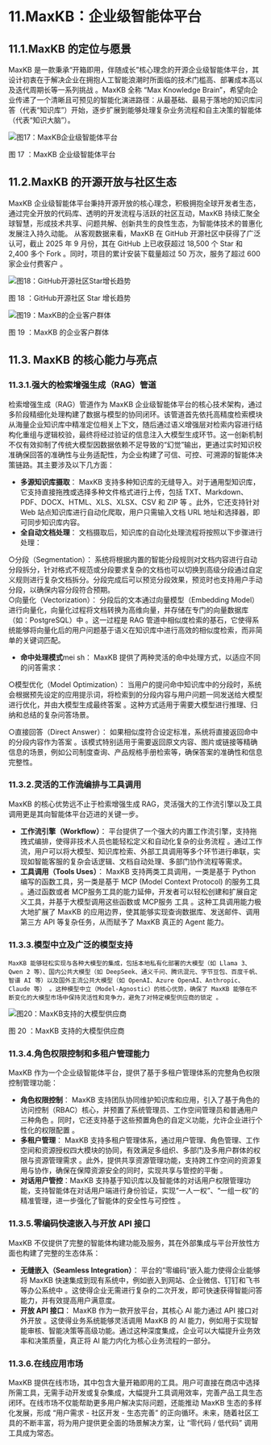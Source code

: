 # 11.MaxKB：企业级智能体平台

## 11.1.MaxKB 的定位与愿景
MaxKB 是一款秉承“开箱即用，伴随成长”核心理念的开源企业级智能体平台，其设计初衷在于解决企业在拥抱人工智能浪潮时所面临的技术门槛高、部署成本高以及迭代周期长等一系列挑战 。MaxKB 全称 “Max Knowledge Brain”，希望向企业传递了一个清晰且可预见的智能化演进路径：从最基础、最易于落地的知识库问答（代表“知识库”）开始，逐步扩展到能够处理复杂业务流程和自主决策的智能体（代表“知识大脑”）。

![图17：MaxKB企业级智能体平台](../public/whitepaper/图17：MaxKB企业级智能体平台.png "图17：MaxKB企业级智能体平台")

图 17 ：MaxKB 企业级智能体平台

## 11.2.MaxKB 的开源开放与社区生态
MaxKB 企业级智能体平台秉持开源开放的核心理念，积极拥抱全球开发者生态，通过完全开放的代码库、透明的开发流程与活跃的社区互动，MaxKB 持续汇聚全球智慧，形成技术共享、问题共解、创新共生的良性生态，为智能体技术的普惠化发展注入持久动能。
从客观数据来看，MaxKB 在 GitHub 开源社区中获得了广泛认可，截止 2025 年 9 月份，其在 GitHub 上已收获超过 18,500 个 Star 和 2,400 多个 Fork 。同时，项目的累计安装下载量超过 50 万次，服务了超过 600 家企业付费客户 。 

![图18：GitHub开源社区Star增长趋势](../public/whitepaper/图18：GitHub开源社区Star增长趋势.png "图18：GitHub开源社区Star增长趋势")

图 18 ：GitHub开源社区 Star 增长趋势

![图19：MaxKB的企业客户群体](../public/whitepaper/图19：MaxKB的企业客户群体.png "图19：MaxKB的企业客户群体")

图 19 ：MaxKB 的企业客户群体

## 11.3. MaxKB 的核心能力与亮点

### 11.3.1.强大的检索增强生成（RAG）管道
检索增强生成（RAG）管道作为 MaxKB 企业级智能体平台的核心技术架构，通过多阶段精细化处理构建了数据与模型的协同闭环。该管道首先依托高精度检索模块从海量企业知识库中精准定位相关上下文，随后通过语义增强层对检索内容进行结构化重组与逻辑校验，最终将经过验证的信息注入大模型生成环节。这一创新机制不仅有效抑制了传统大模型因数据依赖不足导致的“幻觉”输出，更通过实时知识校准确保回答的准确性与业务适配性，为企业构建了可信、可控、可溯源的智能体决策链路。其主要涉及以下几方面：   
- **多源知识库摄取**： MaxKB 支持多种知识库的无缝导入。对于通用型知识库，它支持直接拖拽或选择多种文件格式进行上传，包括 TXT、Markdown、PDF、DOCX、HTML、XLS、XLSX、CSV 和 ZIP 等 。此外，它还支持针对 Web 站点知识库进行自动化爬取，用户只需输入文档 URL 地址和选择器，即可同步知识库内容。   
- **全自动文档处理**： 文档摄取后，知识库的自动化处理流程将按照以下步骤进行处理：

○分段（Segmentation）： 系统将根据内置的智能分段规则对文档内容进行自动分段拆分，针对格式不规范或分段要求复杂的文档也可以切换到高级分段通过自定义规则进行复杂文档拆分。分段完成后可以预览分段效果，预览时也支持用户手动分段，以确保内容分段符合预期。   
○向量化（Vectorization）： 分段后的文本通过向量模型（Embedding Model）进行向量化，向量化过程将文档转换为高维向量，并存储在专门的向量数据库（如：PostgreSQL）中 。这一过程是 RAG 管道中相似度检索的基石，它使得系统能够将向量化后的用户问题基于语义在知识库中进行高效的相似度检索，而非简单的关键词匹配。  

- **命中处理模式**mei sh： MaxKB 提供了两种灵活的命中处理方式，以适应不同的问答需求：

○模型优化（Model Optimization）： 当用户的提问命中知识库中的分段时，系统会根据预先设定的应用提示词，将检索到的分段内容与用户问题一同发送给大模型进行优化，并由大模型生成最终答案 。这种方式适用于需要大模型进行推理、归纳和总结的复杂问答场景。   

○直接回答（Direct Answer）： 如果相似度符合设定标准，系统将直接返回命中的分段内容作为答案 。该模式特别适用于需要返回原文内容、图片或链接等精确信息的场景，例如公司制度查询、产品规格手册检索等，确保答案的准确性和信息完整性。 

### 11.3.2.灵活的工作流编排与工具调用
MaxKB 的核心优势远不止于检索增强生成 RAG，灵活强大的工作流引擎以及工具调用更是其向智能体平台迈进的关键一步。   
- **工作流引擎（Workflow）**： 平台提供了一个强大的内置工作流引擎，支持拖拽式编排，使得非技术人员也能轻松定义和自动化复杂的业务流程 。通过工作流，用户可以将大模型、知识库检索、外部工具调用等多个环节进行串联，实现如智能客服的复杂会话逻辑、文档自动处理、多部门协作流程等需求。   
- **工具调用（Tools Uses）**： MaxKB 支持两类工具调用，一类是基于 Python 编写的函数工具，另一类是基于 MCP (Model Context Protocol) 的服务工具 。通过函数或者 MCP服务工具的能力延伸，开发者可以轻松创建和扩展自定义工具，并基于大模型调用这些函数或 MCP服务 工具 。这种工具调用能力极大地扩展了 MaxKB 的应用边界，使其能够实现查询数据库、发送邮件、调用第三方 API 等复杂任务，从而赋予了 MaxKB 真正的 Agent 能力。   

### 11.3.3.模型中立及广泛的模型支持
 	MaxKB 能够轻松实现与各种大模型的集成，包括本地私有化部署的大模型（如 Llama 3、Qwen 2 等）、国内公共大模型（如 DeepSeek、通义千问、腾讯混元、字节豆包、百度千帆、智谱 AI 等）以及国外主流公共大模型（如 OpenAI、Azure OpenAI、Anthropic、Claude 等） 。这种模型中立（Model-Agnostic）的核心优势，确保了 MaxKB 能够在不断变化的大模型市场中保持灵活性和竞争力，避免了对特定模型供应商的锁定 。
   
![图20：MaxKB支持的大模型供应商](../public/whitepaper/图20：MaxKB支持的大模型供应商.png "图20：MaxKB支持的大模型供应商")

图 20 ：MaxKB 支持的大模型供应商

### 11.3.4.角色权限控制和多租户管理能力
MaxKB 作为一个企业级智能体平台，提供了基于多租户管理体系的完整角色权限控制管理功能：
- **角色权限控制**： MaxKB 支持团队协同维护知识库和应用，引入了基于角色的访问控制（RBAC）核心，并预置了系统管理员、工作空间管理员和普通用户三种角色 。同时，它还支持基于这些预置角色的自定义功能，允许企业进行个性化的权限配置 。   
- **多租户管理**： MaxKB 支持多租户管理体系，通过用户管理、角色管理、工作空间和资源授权四大模块的协同，有效满足多组织、多部门及多用户群体的权限与资源管理需求 。此外，提供共享资源管理功能，支持跨工作空间的资源复用与协作，确保在保障资源安全的同时，实现共享与管控的平衡 。
- **对话用户管控**：MaxKB 支持基于知识库以及智能体的对话用户权限管理功能，支持智能体在对话用户端进行身份验证，实现“一人一权”、“一组一权”的精准管理，进一步强化了智能体的安全性与可控性 。 

### 11.3.5.零编码快速嵌入与开放 API 接口
MaxKB 不仅提供了完整的智能体构建功能及服务，其在外部集成与平台开放性方面也构建了完整的生态体系：
- **无缝嵌入（Seamless Integration）**： 平台的“零编码”嵌入能力使得企业能够将 MaxKB 快速集成到现有系统中，例如嵌入到网站、企业微信、钉钉和飞书等办公系统中 。这使得企业无需进行复杂的二次开发，即可快速获得智能问答能力，并有效提高用户满意度。   
- **开放 API 接口**： MaxKB 作为一款开放平台，其核心 AI 能力通过 API 接口对外开放 。这使得业务系统能够灵活调用 MaxKB 的 AI 能力，例如用于实现智能审核、智能决策等高级功能。通过这种深度集成，企业可以大幅提升业务效率和决策质量，真正将 AI 能力内化为核心业务流程的一部分。   

### 11.3.6.在线应用市场
MaxKB 提供在线市场，其中包含大量开箱即用的工具。用户可直接在商店中选择所需工具，无需手动开发或复杂集成，大幅提升工具调用效率，完善产品工具生态闭环。在线市场不仅能帮助更多用户解决实际问题，还能推动 MaxKB 生态的多样化发展，形成 “用户需求 - 社区开发 - 生态完善” 的正向循环。未来，随着社区工具的不断丰富，将为用户提供更全面的场景解决方案，让 “零代码 / 低代码” 调用工具成为常态。
